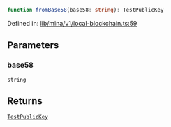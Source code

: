 ```ts
function fromBase58(base58: string): TestPublicKey
```

Defined in: [lib/mina/v1/local-blockchain.ts:59](https://github.com/o1-labs/o1js/blob/46b9772d07785397c4bd76a102bc9f6730d321bb/src/lib/mina/v1/local-blockchain.ts#L59)

## Parameters

### base58

`string`

## Returns

[`TestPublicKey`](../../../type-aliases/TestPublicKey.mdx)

